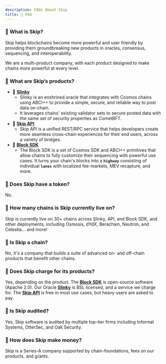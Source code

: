 ```yaml
---
description: FAQs About Skip
title: 📣 FAQ
---
```


### 🤔 What is Skip?

Skip helps blockchains become more powerful and user friendly by providing them groundbreaking new products in oracles, consensus, sequencing, and interoperability.

We are a multi-product company, with each product designed to make chains more powerful at every level.

### 🤔 What are Skip’s products?

- 🔮 <b>[Slinky](/slinky/overview)</b>
  - Slinky is an enshrined oracle that integrates with Cosmos chains using ABCI++ to provide a simple, secure, and reliable way to post data on-chain.
  - It leverages chains' existing validator sets to secure posted data with the same set of security properties as CometBFT.
- 🔀 <b>[Skip API](https://api-docs.skip.money/docs)</b>
  - Skip API is a unified REST/RPC service that helps developers create more seamless cross-chain experiences for their end users, across a variety of bridges.
- 🧱 <b>[Block SDK](/blocksdk/integrate-the-sdk)</b>
  - The Block SDK is a set of Cosmos SDK and ABCI++ primitives that allow chains to fully customize their sequencing with powerful use cases. It turns your chain's blocks into a **`highway`** consisting of individual **`lanes`** with localized fee-markets, MEV recapture, and more.

### 🤔 Does Skip have a token?

No.

### 🤔 How many chains is Skip currently live on?

Skip is currently live on 30+ chains across Slinky, API, and Block SDK, and other deployments, including Osmosis, dYdX, Berachain, Neutron, and Celestia... and more!

### 🤔 Is Skip a chain?

No, it's a company that builds a suite of advanced on- and off-chain products that benefit other chains.

### 🤔 Does Skip charge for its products?

Yes, depending on the product. The <b>[Block SDK](/blocksdk/integrate-the-sdk)</b> is open-source software (Apache 2.0). Our Oracle <b>[Slinky](/slinky/overview)</b> is BSL licensed, and a service we charge for. The <b>[Skip API](https://api-docs.skip.money/docs)</b> is free in most use cases, but heavy users are asked to pay.

### 🤔 Is Skip audited?

Yes, Skip software is audited by multiple top-tier firms including Informal Systems, OtterSec, and Oak Security.

### 🤔 How does Skip make money?

Skip is a Series-A company supported by chain-foundations, fees on our products, and grants.
